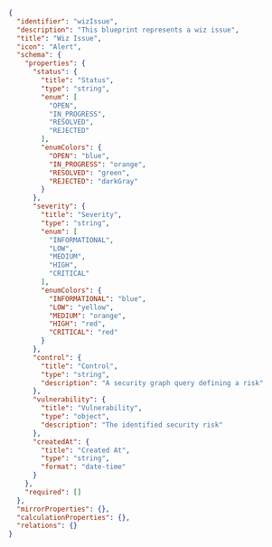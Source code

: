 ```json showLineNumbers
{
  "identifier": "wizIssue",
  "description": "This blueprint represents a wiz issue",
  "title": "Wiz Issue",
  "icon": "Alert",
  "schema": {
    "properties": {
      "status": {
        "title": "Status",
        "type": "string",
        "enum": [
          "OPEN",
          "IN_PROGRESS",
          "RESOLVED",
          "REJECTED"
        ],
        "enumColors": {
          "OPEN": "blue",
          "IN_PROGRESS": "orange",
          "RESOLVED": "green",
          "REJECTED": "darkGray"
        }
      },
      "severity": {
        "title": "Severity",
        "type": "string",
        "enum": [
          "INFORMATIONAL",
          "LOW",
          "MEDIUM",
          "HIGH",
          "CRITICAL"
        ],
        "enumColors": {
          "INFORMATIONAL": "blue",
          "LOW": "yellow",
          "MEDIUM": "orange",
          "HIGH": "red",
          "CRITICAL": "red"
        }
      },
      "control": {
        "title": "Control",
        "type": "string",
        "description": "A security graph query defining a risk"
      },
      "vulnerability": {
        "title": "Vulnerability",
        "type": "object",
        "description": "The identified security risk"
      },
      "createdAt": {
        "title": "Created At",
        "type": "string",
        "format": "date-time"
      }
    },
    "required": []
  },
  "mirrorProperties": {},
  "calculationProperties": {},
  "relations": {}
}
```
